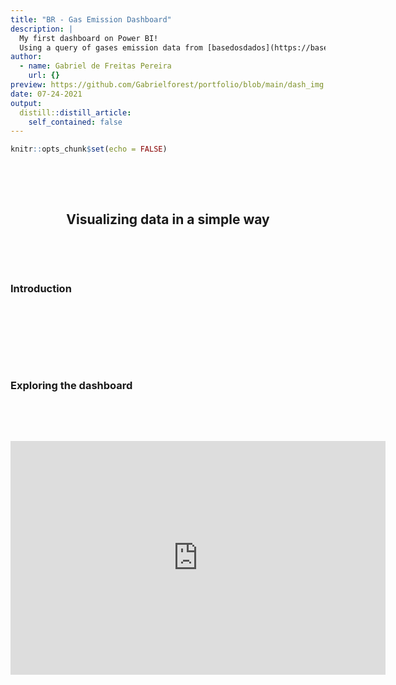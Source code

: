 ```yaml
---
title: "BR - Gas Emission Dashboard"
description: |
  My first dashboard on Power BI! 
  Using a query of gases emission data from [basedosdados](https://basedosdados.org/) to visualize the situation of several states
author:
  - name: Gabriel de Freitas Pereira
    url: {}
preview: https://github.com/Gabrielforest/portfolio/blob/main/dash_img.PNG?raw=true
date: 07-24-2021
output:
  distill::distill_article:
    self_contained: false
---
```



```r
knitr::opts_chunk$set(echo = FALSE)
```
\  

\  
<div style="text-align: center">  
## Visualizing data in a simple way ##
</div>
\ 
  

\  

### __Introduction__ 

\  
\  

\  



\          
\  

### __Exploring the dashboard__        

\  
\  

\  

<iframe width="600" height="373.5" src="https://app.powerbi.com/view?r=eyJrIjoiZWIxZDA4NzEtYmZmOC00YzIxLTg0NGUtYjAyNzBkZTY0YmEzIiwidCI6ImVmOWQ2ZTcxLTY3N2QtNDU3My04ZGExLTg1YzBhYzlhY2U2YiJ9" frameborder="0" allowFullScreen="true"></iframe>



